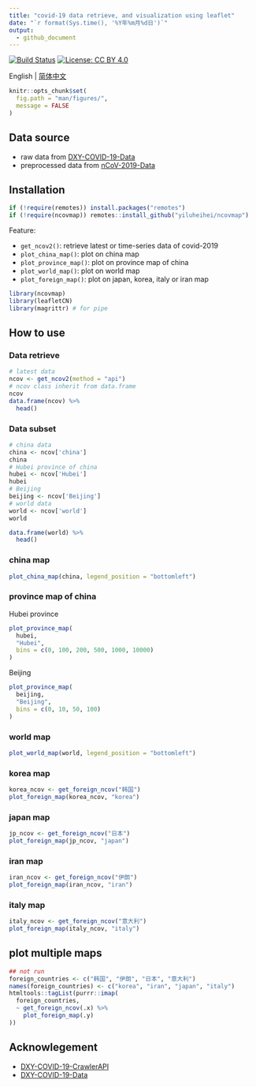 ```yaml
---
title: "covid-19 data retrieve, and visualization using leaflet"
date: "`r format(Sys.time(), '%Y年%m月%d日')`"
output: 
  - github_document
---
```

  
[![Build Status](https://travis-ci.com/yiluheihei/ncovmap.svg?branch=master)](https://travis-ci.com/yiluheihei/ncovmap)
[![License: CC BY 4.0](https://img.shields.io/badge/License-CC%20BY%204.0-lightgrey.svg)](https://creativecommons.org/licenses/by/4.0/)

English | [简体中文](README.md)

```r
knitr::opts_chunk$set(
  fig.path = "man/figures/",
  message = FALSE
)
```

## Data source

- raw data from [DXY-COVID-19-Data](https://github.com/BlankerL/DXY-COVID-19-Data)
- preprocessed data from [nCoV-2019-Data](https://github.com/yiluheihei/nCoV-2019-Data)

## Installation

```r
if (!require(remotes)) install.packages("remotes")
if (!require(ncovmap)) remotes::install_github("yiluheihei/ncovmap")
```

Feature:

- `get_ncov2()`: retrieve latest or time-series data of covid-2019 
- `plot_china_map()`: plot on china map
- `plot_province_map()`: plot on province map of china
- `plot_world_map()`: plot on world map
- `plot_foreign_map()`: plot on japan, korea, italy or iran map

```r
library(ncovmap)
library(leafletCN)
library(magrittr) # for pipe
```

## How to use

### Data retrieve

```r
# latest data
ncov <- get_ncov2(method = "api")
# ncov class inherit from data.frame
ncov
data.frame(ncov) %>%
  head()
```

### Data subset

```r
# china data
china <- ncov['china']
china
# Hubei province of china
hubei <- ncov['Hubei']
hubei
# Beijing
beijing <- ncov['Beijing']
# world data
world <- ncov['world']
world

data.frame(world) %>% 
  head()
```

### china map

```r
plot_china_map(china, legend_position = "bottomleft")
```

### province map of china

Hubei province

```r
plot_province_map(
  hubei, 
  "Hubei", 
  bins = c(0, 100, 200, 500, 1000, 10000)
)
```

Beijing

```r
plot_province_map(
  beijing,
  "Beijing", 
  bins = c(0, 10, 50, 100)
)
```

### world map

```r
plot_world_map(world, legend_position = "bottomleft")
```

### korea map

```r
korea_ncov <- get_foreign_ncov("韩国")
plot_foreign_map(korea_ncov, "korea")
```

### japan map

```r
jp_ncov <- get_foreign_ncov("日本")
plot_foreign_map(jp_ncov, "japan")
```

### iran map

```r
iran_ncov <- get_foreign_ncov("伊朗")
plot_foreign_map(iran_ncov, "iran")
```

### italy map 

```r
italy_ncov <- get_foreign_ncov("意大利")
plot_foreign_map(italy_ncov, "italy")
```

## plot multiple maps

```r
## not run
foreign_countries <- c("韩国", "伊朗", "日本", "意大利")
names(foreign_countries) <- c("korea", "iran", "japan", "italy")
htmltools::tagList(purrr::imap(
  foreign_countries, 
  ~ get_foreign_ncov(.x) %>% 
    plot_foreign_map(.y)
))
```

## Acknowlegement

- [DXY-COVID-19-CrawlerAPI](https://github.com/BlankerL/DXY-COVID-19-Crawler)
- [DXY-COVID-19-Data](https://github.com/BlankerL/DXY-COVID-19-Data)

